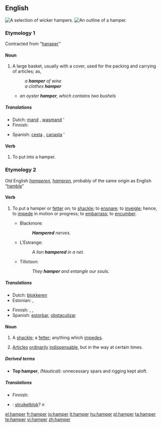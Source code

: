 ==English==
{{wikipedia}}
[[Image:Baskets Wicker.jpg|thumb|A selection of wicker hampers.]]
[[Image:Hamper.jpg|thumb|An outline of a hamper.]]

===Etymology 1===
Contracted from “[[hanaper]]”

====Noun====
{{en-noun}}

# A large basket, usually with a cover, used for the packing and carrying of articles; as,
#: ''a '''hamper''' of wine''
#: ''a clothes '''hamper'''''
#* ''an oyster '''hamper''', which contains two bushels''

=====Translations=====
{{trans-top|large basket, usually with a cover, used for the packing and carrying of articles}}
* Dutch: [[mand]] {{m}}, [[wasmand]] {{m}}'
* Finnish: {{t+|fi|kori}}
{{trans-mid}}
* Spanish: [[cesta]] {{f}}, [[canasta]] {{f}}'
{{trans-bottom}}

====Verb====
{{en-verb}}

# {{transitive}} To put into a hamper.

===Etymology 2===
Old English ''[[hamperen]]'', ''[[hampren]]'', probably of the same origin as English “[[hamble]]”

====Verb====
{{en-verb}}

# {{transitive}} To put a hamper or [[fetter]] on; to [[shackle]]; to [[ensnare]]; to [[inveigle]]; hence, to [[impede]] in motion or progress; to [[embarrass]]; to [[encumber]].
#* Blackmore:
#*: '''''Hampered''' nerves.''
#* L'Estrange:
#*: ''A lion '''hampered''' in a net.''
#* Tillotson:
#*: ''They '''hamper''' and entangle our souls.''

=====Translations=====
{{trans-top|To put a hamper or fetter on; to shackle; to ensnare; to inveigle}}
* Dutch: [[blokkeren]]
* Estonian: {{t|et|takistama}}, {{t|et|segama}}
{{trans-mid}}
* Finnish: {{t+|fi|haitata}}, {{t-|fi|vaikeuttaa}}, {{t+|fi|estää}}
* Spanish: [[estorbar]], [[obstaculizar]]
{{trans-bottom}}

====Noun====
{{en-noun}}

# A [[shackle]]; a [[fetter]]; anything which [[impede]]s.
# {{nautical}} [[articles|Articles]] [[ordinary|ordinarily]] [[indispensable]], but in the way at certain times.

=====Derived terms=====
* '''Top hamper''', ''(Nautical):'' unnecessary spars and rigging kept aloft.

=====Translations=====
{{trans-top|A shackle; a fetter; anything which impedes}}
* Finnish: {{t-|fi|kahle}}
{{trans-mid}}
{{trans-bottom}}

{{trans-top|Articles ordinarily indispensable, but in the way at certain times}}
{{trans-mid}}
{{trans-bottom}}

{{checktrans-top}}
* {{ttbc|Dutch}}: [[struikelblok]]? ''n''
{{checktrans-mid}}
{{checktrans-bottom}}

[[el:hamper]]
[[fr:hamper]]
[[io:hamper]]
[[it:hamper]]
[[hu:hamper]]
[[pl:hamper]]
[[ta:hamper]]
[[te:hamper]]
[[vi:hamper]]
[[zh:hamper]]